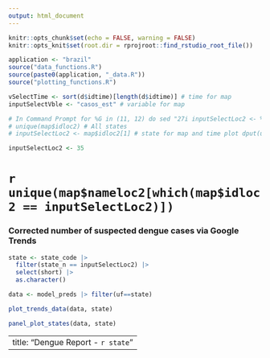 ```yaml
---
output: html_document
---
```


```r
knitr::opts_chunk$set(echo = FALSE, warning = FALSE)
knitr::opts_knit$set(root.dir = rprojroot::find_rstudio_root_file())
```

```r
application <- "brazil"
source("data_functions.R")
source(paste0(application, "_data.R"))
source("plotting_functions.R")

```


```r
vSelectTime <- sort(d$idtime)[length(d$idtime)] # time for map
inputSelectVble <- "casos_est" # variable for map

# In Command Prompt for %G in (11, 12) do sed "27i inputSelectLoc2 <- %G"  C:\dengue-tracker\dengue-report-base.Rmd >  C:\dengue-tracker\dengue-report-%G.Rmd
# unique(map$idloc2) # All states
# inputSelectLoc2 <- map$idloc2[1] # state for map and time plot dput(unique(map$idloc2))

inputSelectLoc2 <- 35
```

# `r unique(map$nameloc2[which(map$idloc2 == inputSelectLoc2)])`

<!--```{r, echo = FALSE}
#mapF <- fnMapFiltered(vSelectTime, inputSelectLoc2, inputSelectVble)
#dF <- fnDFiltered(inputSelectVble, mapF) # Select vble and locations in mapF (in state)
```
-->
<!---
### Dengue and Google trends in each state (now cases each municipality)

 # ```{r, echo = FALSE}
# fnTimeplot(dF)
# ```
-->

### Corrected number of suspected dengue cases via Google Trends

```r
state <- state_code |>
  filter(state_n == inputSelectLoc2) |>
  select(short) |>
  as.character()

data <- model_preds |> filter(uf==state)

plot_trends_data(data, state)
```

<style>
.html-widget {
    margin: auto;
}
</style>

```r
panel_plot_states(data, state)
```


---
title: "Dengue Report - `r state`"
---
